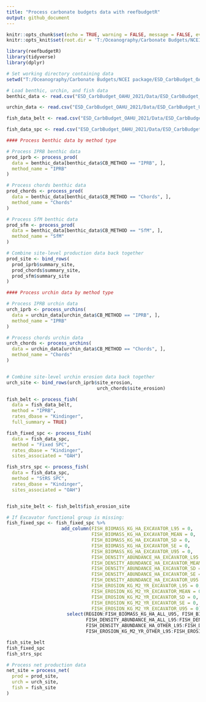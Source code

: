 ---
title: "Process carbonate budgets data with reefbudgetR"
output: github_document
---

```{r setup, include=FALSE}
knitr::opts_chunk$set(echo = TRUE, warning = FALSE, message = FALSE, eval = FALSE)
knitr::opts_knit$set(root.dir = 'T:/Oceanography/Carbonate Budgets/NCEI package')

library(reefbudgetR)
library(tidyverse)
library(dplyr)


```

```{r load_data}
# Set working directory containing data
setwd("T:/Oceanography/Carbonate Budgets/NCEI package/ESD_CarbBudget_OAHU_2021")

# Load benthic, urchin, and fish data
benthic_data <- read.csv("ESD_CarbBudget_OAHU_2021/Data/ESD_CarbBudget_Benthic_OAHU_2021.csv", na = "", check.names = FALSE)

urchin_data <- read.csv("ESD_CarbBudget_OAHU_2021/Data/ESD_CarbBudget_Urchins_OAHU_2021.csv", na = "", check.names = FALSE)

fish_data_belt <- read.csv("ESD_CarbBudget_OAHU_2021/Data/ESD_CarbBudget_Fixed_Belt_OAHU_2021.csv", na = "", check.names = FALSE)

fish_data_spc <- read.csv("ESD_CarbBudget_OAHU_2021/Data/ESD_CarbBudget_SPC_OAHU_2021.csv", na = "", check.names = FALSE)


```

```{r process_prod}

#### Process benthic data by method type

# Process IPRB benthic data
prod_iprb <- process_prod(
  data = benthic_data[benthic_data$CB_METHOD == "IPRB", ],
  method_name = "IPRB"
)

# Process chords benthic data
prod_chords <- process_prod(
  data = benthic_data[benthic_data$CB_METHOD == "Chords", ],
  method_name = "Chords"
)

# Process SfM benthic data
prod_sfm <- process_prod(
  data = benthic_data[benthic_data$CB_METHOD == "SfM", ],
  method_name = "SfM"
)

# Combine site-level production data back together
prod_site <- bind_rows(
  prod_iprb$summary_site,
  prod_chords$summary_site,
  prod_sfm$summary_site
)

```

```{r process_urchins}

#### Process urchin data by method type

# Process IPRB urchin data
urch_iprb <- process_urchins(
  data = urchin_data[urchin_data$CB_METHOD == "IPRB", ],
  method_name = "IPRB"
)

# Process chords urchin data
urch_chords <- process_urchins(
  data = urchin_data[urchin_data$CB_METHOD == "Chords", ],
  method_name = "Chords"
)


# Combine site-level urchin erosion data back together
urch_site <- bind_rows(urch_iprb$site_erosion,
                                 urch_chords$site_erosion)

```


```{r process_parrotfish}

fish_belt <- process_fish(
  data = fish_data_belt, 
  method = "IPRB",
  rates_dbase = "Kindinger", 
  full_summary = TRUE)

fish_fixed_spc <- process_fish(
  data = fish_data_spc, 
  method = "Fixed SPC",
  rates_dbase = "Kindinger", 
  sites_associated = "OAH")

fish_strs_spc <- process_fish(
  data = fish_data_spc, 
  method = "StRS SPC",
  rates_dbase = "Kindinger", 
  sites_associated = "OAH")


fish_site_belt <- fish_belt$fish_erosion_site 

# If Excavator functional group is missing:
fish_fixed_spc <- fish_fixed_spc %>%
                    add_column(FISH_BIOMASS_KG_HA_EXCAVATOR_L95 = 0,
                               FISH_BIOMASS_KG_HA_EXCAVATOR_MEAN = 0,
                               FISH_BIOMASS_KG_HA_EXCAVATOR_SD = 0,
                               FISH_BIOMASS_KG_HA_EXCAVATOR_SE = 0,
                               FISH_BIOMASS_KG_HA_EXCAVATOR_U95 = 0,
                               FISH_DENSITY_ABUNDANCE_HA_EXCAVATOR_L95 = 0,
                               FISH_DENSITY_ABUNDANCE_HA_EXCAVATOR_MEAN = 0,
                               FISH_DENSITY_ABUNDANCE_HA_EXCAVATOR_SD = 0,
                               FISH_DENSITY_ABUNDANCE_HA_EXCAVATOR_SE = 0,
                               FISH_DENSITY_ABUNDANCE_HA_EXCAVATOR_U95 = 0,
                               FISH_EROSION_KG_M2_YR_EXCAVATOR_L95 = 0,
                               FISH_EROSION_KG_M2_YR_EXCAVATOR_MEAN = 0,
                               FISH_EROSION_KG_M2_YR_EXCAVATOR_SD = 0,
                               FISH_EROSION_KG_M2_YR_EXCAVATOR_SE = 0,
                               FISH_EROSION_KG_M2_YR_EXCAVATOR_U95 = 0) %>%
                      select(REGION:FISH_BIOMASS_KG_HA_ALL_U95, FISH_BIOMASS_KG_HA_EXCAVATOR_L95:FISH_BIOMASS_KG_HA_EXCAVATOR_U95, FISH_BIOMASS_KG_HA_OTHER_L95:FISH_BIOMASS_KG_HA_SCRAPER_U95, 
                             FISH_DENSITY_ABUNDANCE_HA_ALL_L95:FISH_DENSITY_ABUNDANCE_HA_ALL_U95, FISH_DENSITY_ABUNDANCE_HA_EXCAVATOR_L95:FISH_DENSITY_ABUNDANCE_HA_EXCAVATOR_U95, 
                             FISH_DENSITY_ABUNDANCE_HA_OTHER_L95:FISH_DENSITY_ABUNDANCE_HA_SCRAPER_U95, FISH_EROSION_KG_M2_YR_ALL_L95:FISH_EROSION_KG_M2_YR_ALL_U95, FISH_EROSION_KG_M2_YR_EXCAVATOR_L95:FISH_EROSION_KG_M2_YR_EXCAVATOR_U95,
                             FISH_EROSION_KG_M2_YR_OTHER_L95:FISH_EROSION_KG_M2_YR_SCRAPER_U95)

fish_site_belt
fish_fixed_spc
fish_strs_spc

```

```{r process_net}

# Process net production data
net_site = process_net(
  prod = prod_site,
  urch = urch_site,
  fish = fish_site
)


```
